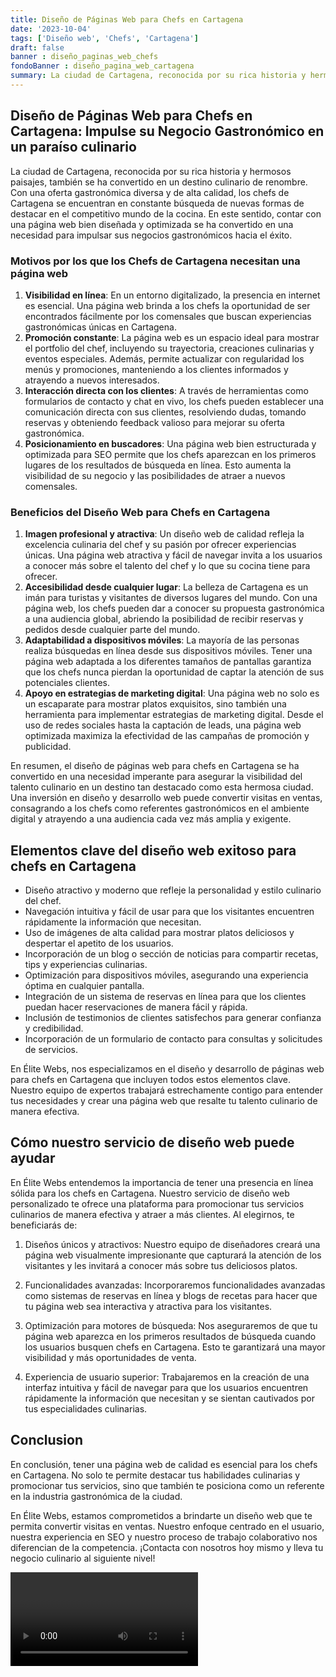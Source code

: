 ```yaml
---
title: Diseño de Páginas Web para Chefs en Cartagena
date: '2023-10-04'
tags: ['Diseño web', 'Chefs', 'Cartagena']
draft: false
banner : diseño_paginas_web_chefs
fondoBanner : diseño_pagina_web_cartagena
summary: La ciudad de Cartagena, reconocida por su rica historia y hermosos paisajes, también se ha convertido en un destino culinario de renombre. Con una oferta gastronómica diversa y de alta calidad, los chefs de Cartagena se encuentran en constante búsqueda de nuevas formas de destacar en el competitivo mundo de la cocina. En este sentido, contar con una página web bien diseñada y optimizada se ha convertido en una necesidad para impulsar sus negocios gastronómicos hacia el éxito.
---
```


## **Diseño de Páginas Web para Chefs en Cartagena: Impulse su Negocio Gastronómico en un paraíso culinario**

La ciudad de Cartagena, reconocida por su rica historia y hermosos paisajes, también se ha convertido en un destino culinario de renombre. Con una oferta gastronómica diversa y de alta calidad, los chefs de Cartagena se encuentran en constante búsqueda de nuevas formas de destacar en el competitivo mundo de la cocina. En este sentido, contar con una página web bien diseñada y optimizada se ha convertido en una necesidad para impulsar sus negocios gastronómicos hacia el éxito.

### **Motivos por los que los Chefs de Cartagena necesitan una página web**

1. **Visibilidad en línea**: En un entorno digitalizado, la presencia en internet es esencial. Una página web brinda a los chefs la oportunidad de ser encontrados fácilmente por los comensales que buscan experiencias gastronómicas únicas en Cartagena.
2. **Promoción constante**: La página web es un espacio ideal para mostrar el portfolio del chef, incluyendo su trayectoria, creaciones culinarias y eventos especiales. Además, permite actualizar con regularidad los menús y promociones, manteniendo a los clientes informados y atrayendo a nuevos interesados.
3. **Interacción directa con los clientes**: A través de herramientas como formularios de contacto y chat en vivo, los chefs pueden establecer una comunicación directa con sus clientes, resolviendo dudas, tomando reservas y obteniendo feedback valioso para mejorar su oferta gastronómica.
4. **Posicionamiento en buscadores**: Una página web bien estructurada y optimizada para SEO permite que los chefs aparezcan en los primeros lugares de los resultados de búsqueda en línea. Esto aumenta la visibilidad de su negocio y las posibilidades de atraer a nuevos comensales.

### **Beneficios del Diseño Web para Chefs en Cartagena**

1. **Imagen profesional y atractiva**: Un diseño web de calidad refleja la excelencia culinaria del chef y su pasión por ofrecer experiencias únicas. Una página web atractiva y fácil de navegar invita a los usuarios a conocer más sobre el talento del chef y lo que su cocina tiene para ofrecer.
2. **Accesibilidad desde cualquier lugar**: La belleza de Cartagena es un imán para turistas y visitantes de diversos lugares del mundo. Con una página web, los chefs pueden dar a conocer su propuesta gastronómica a una audiencia global, abriendo la posibilidad de recibir reservas y pedidos desde cualquier parte del mundo.
3. **Adaptabilidad a dispositivos móviles**: La mayoría de las personas realiza búsquedas en línea desde sus dispositivos móviles. Tener una página web adaptada a los diferentes tamaños de pantallas garantiza que los chefs nunca pierdan la oportunidad de captar la atención de sus potenciales clientes.
4. **Apoyo en estrategias de marketing digital**: Una página web no solo es un escaparate para mostrar platos exquisitos, sino también una herramienta para implementar estrategias de marketing digital. Desde el uso de redes sociales hasta la captación de leads, una página web optimizada maximiza la efectividad de las campañas de promoción y publicidad.

En resumen, el diseño de páginas web para chefs en Cartagena se ha convertido en una necesidad imperante para asegurar la visibilidad del talento culinario en un destino tan destacado como esta hermosa ciudad. Una inversión en diseño y desarrollo web puede convertir visitas en ventas, consagrando a los chefs como referentes gastronómicos en el ambiente digital y atrayendo a una audiencia cada vez más amplia y exigente.

<GifSeo />

<Cta />

## Elementos clave del diseño web exitoso para chefs en Cartagena

- Diseño atractivo y moderno que refleje la personalidad y estilo culinario del chef.
- Navegación intuitiva y fácil de usar para que los visitantes encuentren rápidamente la información que necesitan.
- Uso de imágenes de alta calidad para mostrar platos deliciosos y despertar el apetito de los usuarios.
- Incorporación de un blog o sección de noticias para compartir recetas, tips y experiencias culinarias.
- Optimización para dispositivos móviles, asegurando una experiencia óptima en cualquier pantalla.
- Integración de un sistema de reservas en línea para que los clientes puedan hacer reservaciones de manera fácil y rápida.
- Inclusión de testimonios de clientes satisfechos para generar confianza y credibilidad.
- Incorporación de un formulario de contacto para consultas y solicitudes de servicios.

En Élite Webs, nos especializamos en el diseño y desarrollo de páginas web para chefs en Cartagena que incluyen todos estos elementos clave. Nuestro equipo de expertos trabajará estrechamente contigo para entender tus necesidades y crear una página web que resalte tu talento culinario de manera efectiva.

## Cómo nuestro servicio de diseño web puede ayudar

En Élite Webs entendemos la importancia de tener una presencia en línea sólida para los chefs en Cartagena. Nuestro servicio de diseño web personalizado te ofrece una plataforma para promocionar tus servicios culinarios de manera efectiva y atraer a más clientes. Al elegirnos, te beneficiarás de:

1. Diseños únicos y atractivos: Nuestro equipo de diseñadores creará una página web visualmente impresionante que capturará la atención de los visitantes y les invitará a conocer más sobre tus deliciosos platos.

2. Funcionalidades avanzadas: Incorporaremos funcionalidades avanzadas como sistemas de reservas en línea y blogs de recetas para hacer que tu página web sea interactiva y atractiva para los visitantes.

3. Optimización para motores de búsqueda: Nos aseguraremos de que tu página web aparezca en los primeros resultados de búsqueda cuando los usuarios busquen chefs en Cartagena. Esto te garantizará una mayor visibilidad y más oportunidades de venta.

4. Experiencia de usuario superior: Trabajaremos en la creación de una interfaz intuitiva y fácil de navegar para que los usuarios encuentren rápidamente la información que necesitan y se sientan cautivados por tus especialidades culinarias.

## Conclusion

En conclusión, tener una página web de calidad es esencial para los chefs en Cartagena. No solo te permite destacar tus habilidades culinarias y promocionar tus servicios, sino que también te posiciona como un referente en la industria gastronómica de la ciudad.

En Élite Webs, estamos comprometidos a brindarte un diseño web que te permita convertir visitas en ventas. Nuestro enfoque centrado en el usuario, nuestra experiencia en SEO y nuestro proceso de trabajo colaborativo nos diferencian de la competencia. ¡Contacta con nosotros hoy mismo y lleva tu negocio culinario al siguiente nivel!

<Video />

<CtaBot job='Chefs' city='Cartagena'/>

<Gmaps query='Cartagena+españa+maps' />